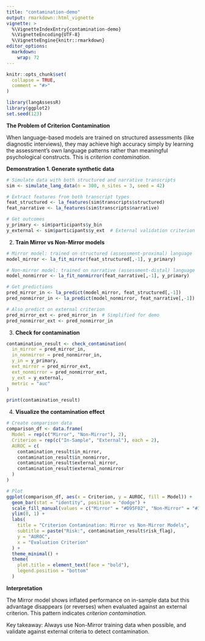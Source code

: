 ```yaml
---
title: "contamination-demo"
output: rmarkdown::html_vignette
vignette: >
  %\VignetteIndexEntry{contamination-demo}
  %\VignetteEncoding{UTF-8}
  %\VignetteEngine{knitr::rmarkdown}
editor_options: 
  markdown: 
    wrap: 72
---
```


```r
knitr::opts_chunk$set(
  collapse = TRUE,
  comment = "#>"
)
```

```r
library(langAssessR)
library(ggplot2)
set.seed(123)
```

**The Problem of Criterion Contamination**

When language-based models are trained on structured assessments (like
diagnostic interviews), they may achieve high accuracy simply by
learning the assessment's own language patterns rather than meaningful
psychological constructs. This is *criterion contamination*.

**Demonstration 1. Generate synthetic data**

```r
# Simulate data with both structured and narrative transcripts
sim <- simulate_lang_data(n = 300, n_sites = 3, seed = 42)

# Extract features from both transcript types
feat_structured <- la_features(sim$transcripts$structured)
feat_narrative <- la_features(sim$transcripts$narrative)

# Get outcomes
y_primary <- sim$participants$y_bin
y_external <- sim$participants$y_ext  # External validation criterion
```

2.  **Train Mirror vs Non-Mirror models**

```r
# Mirror model: trained on structured (assessment-proximal) language
model_mirror <- la_fit_mirror(feat_structured[,-1], y_primary)

# Non-mirror model: trained on narrative (assessment-distal) language  
model_nonmirror <- la_fit_nonmirror(feat_narrative[,-1], y_primary)

# Get predictions
pred_mirror_in <- la_predict(model_mirror, feat_structured[,-1])
pred_nonmirror_in <- la_predict(model_nonmirror, feat_narrative[,-1])

# Also predict on external criterion
pred_mirror_ext <- pred_mirror_in  # Simplified for demo
pred_nonmirror_ext <- pred_nonmirror_in
```

3.  **Check for contamination**

```r
contamination_result <- check_contamination(
  in_mirror = pred_mirror_in,
  in_nonmirror = pred_nonmirror_in,
  y_in = y_primary,
  ext_mirror = pred_mirror_ext,
  ext_nonmirror = pred_nonmirror_ext,
  y_ext = y_external,
  metric = "auc"
)

print(contamination_result)
```

4.  **Visualize the contamination effect**

```r
# Create comparison data
comparison_df <- data.frame(
  Model = rep(c("Mirror", "Non-Mirror"), 2),
  Criterion = rep(c("In-Sample", "External"), each = 2),
  AUROC = c(
    contamination_result$in_mirror,
    contamination_result$in_nonmirror,
    contamination_result$external_mirror,
    contamination_result$external_nonmirror
  )
)

# Plot
ggplot(comparison_df, aes(x = Criterion, y = AUROC, fill = Model)) +
  geom_bar(stat = "identity", position = "dodge") +
  scale_fill_manual(values = c("Mirror" = "#D95F02", "Non-Mirror" = "#1B9E77")) +
  ylim(0, 1) +
  labs(
    title = "Criterion Contamination: Mirror vs Non-Mirror Models",
    subtitle = paste("Risk:", contamination_result$risk_flag),
    y = "AUROC",
    x = "Evaluation Criterion"
  ) +
  theme_minimal() +
  theme(
    plot.title = element_text(face = "bold"),
    legend.position = "bottom"
  )
```

**Interpretation**

The Mirror model shows inflated performance on in-sample data but this
advantage disappears (or reverses) when evaluated against an external
criterion. This pattern indicates *criterion contamination.*

Key takeaway: Always use Non-Mirror training data when possible, and
validate against external criteria to detect contamination.
